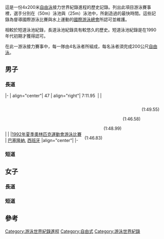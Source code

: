 {{main|游泳世界紀錄列表}}

這是一份4x200米[[自由泳|自由泳]]接力世界紀錄進程的歷史記錄。列出此項目游泳賽事裡，選手分別在{{tsl|en|Long course|長道}}（50m）泳池與{{tsl|en|Short course|短道}}（25m）泳池中，所創造過的最快時間。這些記錄為督導國際游泳比賽與水上運動的[[國際游泳總會|國際游泳總會]]所認可並維護。

相較於短道泳池紀錄，長道泳池紀錄具有較悠久的歷史。短道泳池紀錄是在1990年代初期才獲得認可。

在此一游泳接力賽事中，每一隊由4名泳者所組成，每名泳者須完成200公尺[[自由泳|自由泳]]。

==男子==
===長道===
{{Swimmingrecordprogressionlisttop|number=yes|nationality=yes|meet=yes}}
{{Swimmingrecordrelay
|number = 1
|time = 10:55.6
|1lastname = 
|1name = [[约翰·德比希尔_(游泳运动员)|约翰·德比希尔]]
|1split =
|2name = [[保罗·拉德米洛维奇|保罗·拉德米洛维奇]]
|2split =
|3name = [[威廉·福斯特_(游泳运动员)|威廉·福斯特]]
|3split =
|4name = [[亨利·泰勒|亨利·泰勒]]
|4split =
|nation = GBR
|date = {{Dts|link=off|format=dmy|1908|07|24}}
|meet = {{tsl|en|Swimming at the 1908 Summer Olympics|1908年夏季奧林匹克運動會游泳比賽}}
|country = UK
|city = 倫敦
|ref =
}}
{{Swimmingrecordrelay
|number = 2
|time = 10:26.4
|1lastname = Huszagh
|1name = {{tsl|en|Ken Huszagh|Ken Huszagh}}
|1split =
|2name = [[杜克·卡哈纳莫库|杜克·卡哈纳莫库]]
|2split =
|3name = [[佩里·麦吉利夫雷|佩里·麦吉利夫雷]]
|3split =
|4name = [[哈里·赫布纳|哈里·赫布纳]]
|4split =
|nation = USA
|date = {{Dts|link=off|format=dmy|1912|07|12}}
|meet = {{tsl|en|Swimming at the 1912 Summer Olympics|1912年夏季奧林匹克運動會游泳比賽}}
|country = SWE
|city = 斯德哥爾摩
|ref =
}}
{{Swimmingrecordrelay
|number = 3
|time = 10:14.0
|1lastname = Hardwick
|1name = [[哈罗德·哈德威克|哈罗德·哈德威克]]
|1split =
|2name = [[马尔科姆·钱皮恩|马尔科姆·钱皮恩]]
|2split =
|3name = [[莱斯利·博德曼|莱斯利·博德曼]]
|3split =
|4name = [[塞西尔·希利|塞西尔·希利]]
|4split =
|nation = AUS
|date = {{Dts|link=off|format=dmy|1912|07|12}}
|meet = {{tsl|en|Swimming at the 1912 Summer Olympics|1912年夏季奧林匹克運動會游泳比賽}}
|country = SWE
|city = 斯德哥爾摩
|ref =
}}
{{Swimmingrecordrelay
|number = 4
|time = 10:11.6
|1lastname =
|1name = [[塞西尔·希利|塞西尔·希利]]
|1split =
|2name = [[马尔科姆·钱皮恩|马尔科姆·钱皮恩]]
|2split =
|3name = [[莱斯利·博德曼|莱斯利·博德曼]]
|3split =
|4name = [[哈罗德·哈德威克|哈罗德·哈德威克]]
|4split =
|nation = AUS
|date = {{Dts|link=off|format=dmy|1912|07|15}}
|meet = {{tsl|en|Swimming at the 1912 Summer Olympics|1912年夏季奧林匹克運動會游泳比賽}}
|country = SWE
|city = 斯德哥爾摩
|ref =
}}
{{Swimmingrecordrelay
|number = 5
|time = 10:04.4
|1lastname =
|1name = [[佩里·麦吉利夫雷|佩里·麦吉利夫雷]]
|1split =
|2name = [[普阿·基洛哈|普阿·基洛哈]]
|2split =
|3name = [[诺曼·罗斯|诺曼·罗斯]]
|3split =
|4name = [[杜克·卡哈纳莫库|杜克·卡哈纳莫库]]
|4split =
|nation = USA
|date = {{Dts|link=off|format=dmy|1920|08|29}}
|meet = {{tsl|en|Swimming at the 1920 Summer Olympics|1920年夏季奧林匹克運動會游泳比賽}}
|country = BEL
|city = 安特衛普
|ref =
}}
{{Swimmingrecordrelay
|number = 6
|time = 9:53.4
|1lastname =
|1name = [[沃利·奥康纳|沃利·奥康纳]]
|1split =
|2name = [[哈里·格兰西|哈里·格兰西]]
|2split =
|3name = [[拉尔夫·布雷耶|拉尔夫·布雷耶]]
|3split =
|4name = [[約翰尼·維斯穆勒|約翰尼·維斯穆勒]]
|4split =
|nation = USA
|date = {{Dts|link=off|format=dmy|1924|07|20}}
|meet = {{tsl|en|Swimming at the 1924 Summer Olympics|1924年夏季奧林匹克運動會游泳比賽}}
|country = FRA
|city = 巴黎
|ref =
}}
{{Swimmingrecordrelay
|number = 7
|time = 9:49.6
|1lastname =
|1name = {{tsl|en|August Heitmann|August Heitmann}}
|1split =
|2name = [[约阿希姆·拉德马赫|约阿希姆·拉德马赫]]
|2split =
|3name = {{tsl|en|Friedrich Berger|Friedrich Berger}}
|3split =
|4name = {{tsl|en|Herbert Heinrich|Herbert Heinrich}}
|4split =
|nation = GER
|date = {{Dts|link=off|format=dmy|1927||}}
|meet = {{tsl|en|1927 European Aquatics Championships|1927年歐洲游泳錦標賽}}
|country = ITA
|city = 波隆那
|ref =
}}
{{Swimmingrecordrelay
|number = 8
|time = 9:38.8
|1lastname =
|1name = {{tsl|en|Paul Samson (water polo)|Paul Samson}}
|1split =
|2name = [[奥斯汀·克拉普|奥斯汀·克拉普]]
|2split =
|3name = {{tsl|en|David Young (swimmer)|David Young}}
|3split =
|4name = [[約翰尼·維斯穆勒|約翰尼·維斯穆勒]]
|4split =
|nation = USA
|date = {{Dts|link=off|format=dmy|1928|08|11}}
|meet = {{tsl|en|Swimming at the 1928 Summer Olympics|1928年夏季奧林匹克運動會游泳比賽}}
|country = NED
|city = 阿姆斯特丹
|ref =
}}

{{Swimmingrecordrelay
|number = 9
|time = 9:36.2
|1lastname =
|1name = [[奥斯汀·克拉普|奥斯汀·克拉普]]
|1split =
|2name = [[沃尔特·劳弗|沃尔特·劳弗]]
|2split =
|3name = [[乔治·科亚克|乔治·科亚克]]
|3split =
|4name = [[約翰尼·維斯穆勒|約翰尼·維斯穆勒]]
|4split =
|nation = USA
|date = {{Dts|link=off|format=dmy|1928|08|11}}
|meet = {{tsl|en|Swimming at the 1928 Summer Olympics|1928年夏季奧林匹克運動會游泳比賽}}
|country = NED
|city = 阿姆斯特丹
|ref =
}}
{{Swimmingrecordrelay
|number = 10
|time = 9:34.0
|1lastname =
|1name = {{tsl|en|András Wanié|András Wanié}}
|1split =
|2name = {{tsl|en|László Szabados|László Szabados}}
|2split =
|3name = {{tsl|en|András Székely|András Székely}}
|3split =
|4name = {{tsl|en|István Bárány|István Bárány}}
|4split =
|nation = HUN
|date = {{Dts|link=off|format=dmy|1931||}}
|meet = {{tsl|en|1931 European Aquatics Championships|1931年歐洲游泳錦標賽}}
|country = FRA
|city = 巴黎
|ref =
}}

{{Swimmingrecordrelay
|number = 11
|time = 8:58.4
|1lastname = Miyazaki
|1name = [[宮崎康二|宮崎康二]]
|1split = 2:14.1
|2name = [[遊佐正憲|遊佐正憲]]
|2split = 2:14.7
|3name = [[横山隆志|横山隆志]]
|3split = 2:14.8
|4name = [[豊田久吉|豊田久吉]]
|4split = 2:14.8
|nation = JPN
|date = {{Dts|link=off|format=dmy|1932|08|09}}
|meet = {{tsl|en|Swimming at the 1932 Summer Olympics|1932年夏季奧林匹克運動會游泳比賽}}
|country = USA
|city = 洛杉磯
|ref =
}}

{{Swimmingrecordrelay
|number = 12
|time = 8:52.2
|1lastname = Yusa
|1name = [[遊佐正憲|遊佐正憲]]
|1split =
|2name = {{tsl|en|Shozo Makino (swimmer)|牧野正蔵}}
|2split =
|3name = S. Isiharada
|3split =
|4name = H. Negami
|4split =
|nation = JPN
|date = {{Dts|link=off|format=dmy|1935|08|19}}
|meet = -
|country = JPN
|city = 東京
|ref =
}}
{{Swimmingrecordrelay
|number = 13
|time = 8:51.5
|1lastname = Yusa
|1name = [[遊佐正憲|遊佐正憲]]
|1split =
|2name = [[杉浦重雄|杉浦重雄]]
|2split =
|3name = [[田口正治|田口正治]]
|3split =
|4name = [[新井茂雄|新井茂雄]]
|4split =
|nation = JPN
|date = {{Dts|link=off|format=dmy|1936|08|11}}
|meet = {{tsl|en|Swimming at the 1936 Summer Olympics|1936年夏季奧林匹克運動會游泳比賽}}
|country = GER
|city = 柏林
|ref =
}}
{{Swimmingrecordrelay
|number = 14
|time = 8:46.0
|1lastname = Ris
|1name = [[沃利·里斯|沃利·里斯]]
|1split =
|2name = [[吉米·麦克莱恩|吉米·麦克莱恩]]
|2split =
|3name = [[沃利·沃尔夫|沃利·沃尔夫]]
|3split =
|4name = [[比尔·史密斯|比尔·史密斯]]
|4split =
|nation = USA
|date = {{Dts|link=off|format=dmy|1948|08|03}}
|meet = {{tsl|en|Swimming at the 1948 Summer Olympics|1948年夏季奧林匹克運動會游泳比賽}}
|country = UK
|city = 倫敦
|ref =
}}
{{Swimmingrecordrelay
|number = 15
|time = 8:45.4
|1lastname = Hamaguchi
|1name = [[浜口喜博|浜口喜博]]
|1split =
|2name = S. Maruyama
|2split =
|3name = S. Murayama
|3split =
|4name = {{tsl|en|Hironoshin Furuhashi|古橋廣之進}}
|4split =
|nation = JPN
|date = {{Dts|link=off|format=dmy|1949|08|18}}
|meet = -
|country = USA
|city = 洛杉磯
|ref =
}}
{{Swimmingrecordrelay
|number = 16
|time = 8:43.2
|1lastname = Farnsworth
|1name = W. Farnsworth
|1split =
|2name = L. Munson
|2split =
|3name = J. Blum
|3split =
|4name = R. Reid
|4split =
|nation = USA
|date = {{Dts|link=off|format=dmy|1950|02|24}}
|meet = -
|country = USA
|city = 紐哈芬
|ref =
}}
{{Swimmingrecordrelay
|number = 17
|time = 8:40.6
|1lastname = Hamaguchi
|1name = [[浜口喜博|浜口喜博]]
|1split =
|2name = S. Murayama
|2split =
|3name = [[橋爪四郎|橋爪四郎]]
|3split =
|4name = {{tsl|en|Hironoshin Furuhashi|古橋廣之進}}
|4split =
|nation = JPN
|date = {{Dts|link=off|format=dmy|1950|04|02}}
|meet = -
|country = BRA
|city = 馬里利亞
|ref =
}}
{{Swimmingrecordrelay
|number = 18
|time = 8:33.0
|1lastname = Bernardo
|1name = Joseph Bernardo
|1split =
|2name = Willy Blioch
|2split =
|3name = Jean Boiteux
|3split =
|4name = Alex Jany
|4split =
|nation = FRA
|date = {{Dts|link=off|format=dmy|1951|08|02}}
|meet = -
|country = FRA
|city = 馬賽
|ref =
}}
{{Swimmingrecordrelay
|number = 19
|time = 8:29.4
|1lastname = Moore
|1name = [[韦恩·穆尔|韦恩·穆尔]]
|1split =
|2name = Jimmy McLane
|2split =
|3name = Don Sheff
|3split =
|4name = Dick Thoman
|4split =
|nation = USA
|date = {{Dts|link=off|format=dmy|1952|02|16}}
|meet = -
|country = USA
|city = 紐哈芬
|ref =
}}
{{Swimmingrecordrelay
|number = 20
|time = 8:24.5
|1lastname = Nikitin
|1name = Boris Nikitin
|1split =
|2name = Vladimir Strushanov
|2split =
|3name = Gennadi Nikolayev
|3split =
|4name = Vitaly Sorokin
|4split =
|nation = URS
|date = {{Dts|link=off|format=dmy|1956|11|04}}
|meet = -
|country = URS
|city = 莫斯科
|ref =
}}
{{Swimmingrecordrelay
|number = 21
|time = 8:23.6
|1lastname = O'Halloran
|1name = [[凯文·奥哈洛伦|凯文·奥哈洛伦]]
|1split =
|2name = [[约翰·德维特_(游泳运动员)|约翰·德维特]]
|2split =
|3name = [[默里·罗斯|默里·罗斯]]
|3split =
|4name = [[乔恩·亨里克斯|乔恩·亨里克斯]]
|4split =
|nation = AUS
|date = {{Dts|link=off|format=dmy|1956|12|03}}
|meet = [[1956年夏季奧林匹克運動會游泳比賽|1956年夏季奧林匹克運動會游泳比賽]]
|country = AUS
|city = 墨爾本
|ref =
}}
{{Swimmingrecordrelay
|number = 22
|time = 8:21.6
|1lastname = Yamanaka
|1name = [[山中毅|山中毅]]
|1split =
|2name = Toshizo Umemoto
|2split =
|3name = [[福井誠|福井誠]]
|3split =
|4name = [[藤本達夫|藤本達夫]]
|4split =
|nation = JPN
|date = {{Dts|link=off|format=dmy|1959|07|22}}
|meet = -
|country = JPN
|city = 東京
|ref =
}}
{{Swimmingrecordrelay
|number = 23
|time = 8:18.7
|1lastname = Yamanaka
|1name = [[山中毅|山中毅]]
|1split =
|2name = [[福井誠|福井誠]]
|2split =
|3name = K Kenjo
|3split =
|4name = [[藤本達夫|藤本達夫]]
|4split =
|nation = JPN
|date = {{Dts|link=off|format=dmy|1959|07|26}}
|meet = -
|country = JPN
|city = 大阪
|ref =
}}
{{Swimmingrecordrelay
|number = 24
|time = 8:17.0
|1lastname = Somers
|1name = Alan Somers
|1split =
|2name = Peter Sintz
|2split =
|3name = George Breen
|3split =
|4name = [[迈克·特洛伊|迈克·特洛伊]]
|4split =
|nation = USA
|date = {{Dts|link=off|format=dmy|1960|07|23}}
|meet = -
|country = USA
|city = 托雷多
|cityarticle = 托莱多 (俄亥俄州)
|ref =
}}
{{Swimmingrecordrelay
|number = 25
|time = 8:16.6
|1lastname = Dickson
|1name = {{tsl|en|David Dickson (swimmer)|David Dickson}}
|1split =
|2name = [[约翰·康拉兹|约翰·康拉兹]]
|2split =
|3name = Jon Henricks
|3split =
|4name = Murray Rose
|4split =
|nation = AUS
|date = {{Dts|link=off|format=dmy|1960|08|06}}
|meet = -
|country = AUS
|city = 湯斯維爾
|ref =
}}
{{Swimmingrecordrelay
|number = 26
|time = 8:10.2
|1lastname = Harrison
|1name = [[乔治·哈里森_(游泳运动员)|喬治·哈里森]]
|1split =
|2name = [[迪克·布利克|迪克·布利克]]
|2split =
|3name = [[迈克·特洛伊|迈克·特洛伊]]
|3split =
|4name = [[杰夫·法雷尔|杰夫·法雷尔]]
|4split =
|nation = USA
|date = {{Dts|link=off|format=dmy|1960|09|01}}
|meet = [[1960年夏季奧林匹克運動會游泳比賽|1960年夏季奧林匹克運動會游泳比賽]]
|country = ITA
|city = 羅馬
|ref =
}}
{{Swimmingrecordrelay
|number = 27
|time = 8:09.8
|1lastname = Fujimoto
|1name = [[藤本達夫|藤本達夫]]
|1split =
|2name = [[岡部幸明|岡部幸明]]
|2split =
|3name = [[福井誠|福井誠]]
|3split =
|4name = [[山中毅|山中毅]]
|4split =
|nation = JPN
|date = {{Dts|link=off|format=dmy|1963|04|21}}
|meet = -
|country = JPN
|city = 東京
|ref =
}}
{{Swimmingrecordrelay
|number = 28
|time = 8:07.6
|1lastname = Clark
|1name = [[史蒂夫·克拉克_(游泳运动员)|史蒂夫·克拉克]]
|1split =
|2name = {{tsl|en|Ed Townsend (swimmer)|Ed Townsend}}
|2split =
|3name = [[唐·斯科兰德|唐·斯科兰德]]
|3split =
|4name = {{tsl|en|Michael Wall (swimmer)|Michael Wall}}
|4split =
|nation = USA
|date = {{Dts|link=off|format=dmy|1963|08|10}}
|meet = -
|country = USA
|city = 芝加哥
|ref =
}}
{{Swimmingrecordrelay
|number = 29
|time = 8:03.7
|1lastname = McDonough
|1name = Richard McDonough
|1split =
|2name = [[唐·斯科兰德|唐·斯科兰德]]
|2split =
|3name = [[罗伊·萨里|罗伊·萨里]]
|3split =
|4name = {{tsl|en|Ed Townsend (swimmer)|Ed Townsend}}
|4split =
|nation = USA
|date = {{Dts|link=off|format=dmy|1963|08|19}}
|meet = -
|country = JPN
|city = 東京
|ref =
}}
{{Swimmingrecordrelay
|number = 30
|time = 8:01.8
|1lastname = Lyons
|1name = {{tsl|en|David Lyons (swimmer)|David Lyons}}
|1split =
|2name = [[唐·斯科兰德|唐·斯科兰德]]
|2split =
|3name = Bill Mettler
|3split =
|4name = {{tsl|en|Michael Wall (swimmer)|Michael Wall}}
|4split =
|nation = USA
|date = {{Dts|link=off|format=dmy|1964|Sep|28}}
|meet = -
|country = USA
|city = 洛杉磯
|ref =
}}
{{Swimmingrecordrelay
|number = 31
|time = 7:52.1
|1lastname = Saari
|1name = [[罗伊·萨里|罗伊·萨里]]
|1split =
|2name = [[加里·伊尔曼|加里·伊尔曼]]
|2split =
|3name = [[唐·斯科兰德|唐·斯科兰德]]
|3split =
|4name = [[史蒂夫·克拉克_(游泳运动员)|史蒂夫·克拉克]]
|4split =
|nation = USA
|date = {{Dts|link=off|format=dmy|1964|10|18}}
|meet = -
|country = JPN
|city = 東京
|ref =
}}
{{Swimmingrecordrelay
|number = 32
|time = 7:50.8
|1lastname = Rogers
|1name = Greg Rogers
|1split =
|2name = Mike Wenden
|2split =
|3name = Graham White
|3split =
|4name = Bill Devenish
|4split =
|nation = AUS
|date = {{Dts|link=off|format=dmy|1970|07|24}}
|meet = {{tsl|en|1970 British Commonwealth Games|1970年大英國協運動會}}
|country = UK
|city = 愛丁堡
|ref =
}}
{{Swimmingrecordrelay
|number = 33
|time = 7:48.0
|1lastname = Hall
|1name = Gary Hall, Sr.
|1split =
|2name = {{tsl|en|Mark Lambert (swimmer)|Mark Lambert}}
|2split =
|3name = Tom McBreen
|3split =
|4name = [[约翰·金塞拉|约翰·金塞拉]]
|4split =
|nation = USA
|date = {{Dts|link=off|format=dmy|1970|08|28}}
|meet = -
|country = JPN
|city = 東京
|ref =
}}
{{Swimmingrecordrelay
|number = 34
|time = 7:45.8
|1lastname = Heidenreich
|1name = Jerry Heidenreich
|1split =
|2name = Frank Heckl
|2split =
|3name = [[史蒂夫·金特|史蒂夫·金特]]
|3split =
|4name = Jim McConica
|4split =
|nation = USA
|date = {{Dts|link=off|format=dmy|1971|08|09}}
|meet = {{tsl|en|1971 Pan American Games|1971年泛美運動會}}
|country = COL
|city = 卡利
|ref =
}}
{{Swimmingrecordrelay
|number = 35
|time = 7:43.3
|1lastname = Heidenreich
|1name = Jerry Heidenreich
|1split =
|2name = Tom McBreen
|2split =
|3name = [[馬克·斯皮茨|馬克·斯皮茨]]
|3split =
|4name = [[弗雷德·泰勒|弗雷德·泰勒]]
|4split =
|nation = USA
|date = {{Dts|link=off|format=dmy|1971|09|10}}
|meet = -
|country = URS
|city = 明斯克
|ref =
}}
{{Swimmingrecordrelay
|number = 36
|time = 7:35.78
|1lastname = Kinsella
|1name = [[约翰·金塞拉|约翰·金塞拉]]
|1split =
|2name = [[弗雷德·泰勒|弗雷德·泰勒]]
|2split =
|3name = [[史蒂夫·金特|史蒂夫·金特]]
|3split =
|4name = [[馬克·斯皮茨|馬克·斯皮茨]]
|4split =
|nation = USA
|date = {{Dts|link=off|format=dmy|1972|08|31}}
|meet = {{tsl|en|Swimming at the 1972 Summer Olympics|1972年夏季奧林匹克運動會游泳比賽}}
|country = GER
|city = 慕尼黑
|ref =
}}
{{Swimmingrecordrelay
|number = 37
|time = 7:33.22
|1lastname = Backhaus
|1name = Robin Backhaus
|1split =
|2name = Richard Klatt
|2split =
|3name = Kurt Krumpholz
|3split =
|4name = [[吉姆·蒙哥马利|吉姆·蒙哥马利]]
|4split =
|nation = USA
|date = {{Dts|link=off|format=dmy|1973|09|07}}
|meet = {{tsl|en|Swimming at the 1973 World Aquatics Championships|1973年世界游泳錦標賽}}
|country = YUG
|city = 貝爾格勒
|ref =
}}
{{Swimmingrecordrelay
|number = 38
|time = 7:30.54
|1lastname = Favero
|1name = Rex Favero
|1split =
|2name = [[布鲁斯·弗尼斯|布鲁斯·弗尼斯]]
|2split =
|3name = {{tsl|en|Tim Shaw (swimmer)|Tim Shaw}}
|3split =
|4name = Steve Furniss
|4split =
|nation = USA
|date = {{Dts|link=off|format=dmy|1975|08|22}}
|meet = -
|country = USA
|city = 堪薩斯城
|cityarticle = 堪薩斯城 (密蘇里州)
|ref =
}}
{{Swimmingrecordrelay
|number = 39
|time = 7:30.33
|recordinfo = (h)
|1lastname = Bruner
|1name = [[迈克·布鲁纳|迈克·布鲁纳]]
|1split =
|2name = [[布鲁斯·弗尼斯|布鲁斯·弗尼斯]]
|2split =
|3name = Doug Northway
|3split =
|4name = {{tsl|en|Tim Shaw (swimmer)|Tim Shaw}}
|4split =
|nation = USA
|date = {{Dts|link=off|format=dmy|1976|07|21}}
|meet = {{tsl|en|Swimming at the 1976 Summer Olympics|1976年夏季奧林匹克運動會游泳比賽}}
|country = CAN
|city = 蒙特婁
|ref =
}}
{{Swimmingrecordrelay
|number = 40
|time = 7:23.22
|1lastname = Bruner
|1name = [[迈克·布鲁纳|迈克·布鲁纳]]
|1split =
|2name = [[布鲁斯·弗尼斯|布鲁斯·弗尼斯]]
|2split =
|3name = [[约翰·内伯|约翰·内伯]]
|3split =
|4name = [[吉姆·蒙哥马利|吉姆·蒙哥马利]]
|4split =
|nation = USA
|date = {{Dts|link=off|format=dmy|1976|07|21}}
|meet = {{tsl|en|Swimming at the 1976 Summer Olympics|1976年夏季奧林匹克運動會游泳比賽}}
|country = CAN
|city = 蒙特婁
|ref =
}}
{{Swimmingrecordrelay
|number = 41
|time = 7:20.82
|1lastname = Gaines
|1name = Rowdy Gaines
|1split =
|2name = [[布鲁斯·弗尼斯|布鲁斯·弗尼斯]]
|2split =
|3name = Bill Forrester
|3split =
|4name = {{tsl|en|Bobby Hackett (swimmer)|Bobby Hackett}}
|4split =
|nation = USA
|date = {{Dts|link=off|format=dmy|1978|08|24}}
|meet = {{tsl|en|Swimming at the 1978 World Aquatics Championships|1978年世界游泳錦標賽}}
|country = FRG
|city = 西柏林
|ref =
}}
{{Swimmingrecordrelay
|number = 42
|time = 7:20.40
|1lastname = Schmidt
|1name = {{tsl|en|Andreas Schmidt (swimmer)|Andreas Schmidt}}
|1split =
|2name = [[米夏埃尔·格罗斯|米夏埃尔·格罗斯]]
|2split =
|3name = Alexander Schowtka
|3split =
|4name = [[托马斯·法尔纳|托马斯·法尔纳]]
|4split =
|nation = FRG
|date = {{Dts|link=off|format=dmy|1983|08|23}}
|meet = {{tsl|en|European LC Championships 1983|1983年歐洲長道游泳錦標賽}}
|country = ITA
|city = 羅馬
|ref =
}}
{{Swimmingrecordrelay
|number = 43
|time = 7:18.87
|recordinfo = (h)
|1lastname = Gaberino
|1name = Geoff Gaberino
|1split = 1:49.80
|2name = [[戴维·拉森|戴维·拉森]]
|2split = 1:50.18
|3name = [[布鲁斯·海斯|布鲁斯·海斯]]
|3split = 1:50.04
|4name = Richard Saeger
|4split = 1:48.85
|nation = USA
|date = {{Dts|link=off|format=dmy|1984|07|30}}
|meet = {{tsl|en|Swimming at the 1984 Summer Olympics|1984年夏季奧林匹克運動會游泳比賽}}
|country = USA
|city = 洛杉磯
|ref =
}}
{{Swimmingrecordrelay
|number = 44
|time = 7:15.69
|1lastname = Heath
|1name = [[迈克·希思|迈克·希思]]
|1split = 1:48.67
|2name = [[戴维·拉森|戴维·拉森]]
|2split = 1:49.01
|3name = [[杰夫·弗洛特|杰夫·弗洛特]]
|3split = 1:49.60
|4name = [[布鲁斯·海斯|布鲁斯·海斯]]
|4split = 1:48.41
|nation = USA
|date = {{Dts|link=off|format=dmy|1984|07|30}}
|meet = {{tsl|en|Swimming at the 1984 Summer Olympics|1984年夏季奧林匹克運動會游泳比賽}}
|country = USA
|city = 洛杉磯
|ref =
}}
{{Swimmingrecordrelay
|number = 45
|time = 7:13.10
|1lastname = Sitt
|1name = Peter Sitt
|1split =
|2name = [[赖纳·亨克尔|赖纳·亨克尔]]
|2split =
|3name = [[托马斯·法尔纳|托马斯·法尔纳]]
|3split =
|4name = [[米夏埃尔·格罗斯|米夏埃尔·格罗斯]]
|4split =
|nation = FRG
|date = {{Dts|link=off|format=dmy|1987|08|19}}
|meet = {{tsl|en|European LC Championships 1987|1987年歐洲長道游泳錦標賽}}
|country = FRA
|city = 史特拉斯堡
|ref =
}}
{{Swimmingrecordrelay
|number = 46
|time = 7:12.51
|1lastname = Dalbey
|1name = [[特洛伊·达尔比|特洛伊·达尔比]]
|1split =
|2name = [[马特·塞特林斯基|马特·塞特林斯基]]
|2split =
|3name = [[道格·杰尔森|道格·杰尔森]]
|3split =
|4name = [[馬特·尼古拉斯·比昂迪|馬特·比昂迪]]
|4split =
|nation = USA
|date = {{Dts|link=off|format=dmy|1988|09|21}}
|meet = {{tsl|en|Swimming at the 1988 Summer Olympics|1988年夏季奧林匹克運動會游泳比賽}}
|country = KOR
|city = 首爾
|ref =
}}
<!--Record 47 has to (currently) not use the {{swimmingrecordrelay}} template as there is no flag template for the Unifed Team: EUN.-->
|-
| align="center"| 47
| align="right"| 7:11.95 
|
|{{sort|Lepikov| }} <div style="float:right"> (1:49.55)</div> {{tsl|en|Dmitry Lepikov|Dmitry Lepikov}}<br /> <div style="float:right"> (1:46.58)</div> {{tsl|en|Vladimir Pyshnenko|Vladimir Pyshnenko}}<br /> <div style="float:right"> (1:48.99)</div> {{tsl|en|Veniamin Tayanovich|Veniamin Tayanovich}}<br /> <div style="float:right"> (1:46.83)</div> {{tsl|en|Yevgeny Sadovyi|Yevgeny Sadovyi}}
|{{flagIOC|EUN}}
|{{Dts|link=off|format=dmy|1992|07|27}}
|[[1992年夏季奧林匹克運動會游泳比賽|1992年夏季奧林匹克運動會游泳比賽]]
|{{flagicon|ESP}} [[巴塞隆納|巴塞隆納]], [[西班牙|西班牙]]
|align="center"|
|-
{{Swimmingrecordrelay
|number = 48
|time = 7:11.86
|1lastname = Thorpe
|1name = [[伊恩·索普|伊恩·索普]]
|1split =
|2name = Daniel Kowalski
|2split =
|3name = Matthew Dunn
|3split =
|4name = Michael Klim
|4split =
|nation = AUS
|date = {{Dts|link=off|format=dmy|1998|09|13}}
|meet = {{tsl|en|Swimming at the 1998 Commonwealth Games|1998大英國協運動會游泳比賽}}
|country = MAS
|city = 吉隆坡
|ref =
}}
{{Swimmingrecordrelay
|number = 49
|time = 7:08.79
|1lastname = Thorpe
|1name = [[伊恩·索普|伊恩·索普]]
|1split =
|2name = Bill Kirby
|2split =
|3name = [[格蘭特·哈克特|格蘭特·哈克特]]
|3split =
|4name = Michael Klim
|4split =
|nation = AUS
|date = {{Dts|link=off|format=dmy|1999|08|25}}
|meet = {{tsl|en|1999 Pan Pacific Swimming Championships|1999年泛太平洋游泳錦標賽}}
|country = AUS
|city = 雪梨
|ref =
}}
{{Swimmingrecordrelay
|number = 50
|time = 7:07.05
|1lastname = Thorpe
|1name = [[伊恩·索普|伊恩·索普]]
|1split = 1:46.03
|2name = Michael Klim
|2split = 1:46.40
|3name = Todd Pearson
|3split = 1:47.36
|4name = Bill Kirby
|4split = 1:47.26
|nation = AUS
|date = {{Dts|link=off|format=dmy|2000|08|19}}
|meet = [[2000年夏季奧林匹克運動會游泳比賽|2000年夏季奧林匹克運動會游泳比賽]]
|country = AUS
|city = 雪梨
|ref =
}}
{{Swimmingrecordrelay
|number = 51
|time = 7:04.66
|1lastname = Hackett
|1name = [[格蘭特·哈克特|格蘭特·哈克特]]
|1split = 1:46.11
|2name = Michael Klim
|2split = 1:46.49
|3name = Bill Kirby
|3split = 1:47.92
|4name = [[伊恩·索普|伊恩·索普]]
|4split = 1:44.14
|nation = AUS
|date = {{Dts|link=off|format=dmy|2001|07|27}}
|meet = [[2001年世界游泳錦標賽|2001年世界游泳錦標賽]]
|country = JPN
|city = 福岡
|cityarticle = 福岡市
|ref =
}}
{{Swimmingrecordrelay
|number = 52
|time = 7:03.24
|1lastname = Phelps
|1name = [[麥可·菲爾普斯|麥可·菲爾普斯]]
|1split = 1:45.36
|2name = [[瑞安·洛捷迪|瑞安·洛捷迪]]
|2split = 1:45.86
|3name = [[克萊特·凱勒|克萊特·凱勒]]
|3split = 1:46.31
|4name = [[彼得·范德爾卡伊|彼得·范德爾卡伊]]
|4split = 1:45.71
|nation = USA
|date = {{Dts|link=off|format=dmy|2007|03|30}}
|meet = [[2007年世界游泳錦標賽|2007年世界游泳錦標賽]]
|country = AUS
|city = 墨爾本
|ref =
}}
{{Swimmingrecordrelay
|number = 53
|time = 6:58.56
|1lastname = Phelps
|1name = [[麥可·菲爾普斯|麥可·菲爾普斯]]
|1split = 1:43.31
|2name = [[瑞安·洛捷迪|瑞安·洛捷迪]]
|2split = 1:44.28
|3name = [[里基·貝倫斯|里基·貝倫斯]]
|3split = 1:46.29
|4name = [[彼得·范德爾卡伊|彼得·范德爾卡伊]]
|4split = 1:44.68
|nation = USA
|date = {{Dts|link=off|format=dmy|2008|08|13}}
|meet = [[2008年夏季奧林匹克運動會游泳比賽|2008年夏季奧林匹克運動會游泳比賽]]
|country = CHN
|city = 北京
|ref =
}}
{{Swimmingrecordrelay
|number = 54
|time = 6:58.55
|1lastname= Phelps
|1name = [[麥可·菲爾普斯|麥可·菲爾普斯]]
|1split = 1:44.49
|2name = [[里基·貝倫斯|里基·貝倫斯]]
|2split = 1:44.13
|3name = [[戴維·沃爾特斯|戴維·沃爾特斯]]
|3split = 1:45.47
|4name = [[瑞安·洛捷迪|瑞安·洛捷迪]]
|4split = 1:44.46
|nation = USA
|date = {{Dts|link=off|format=dmy|2009|07|31}}
|meet = [[2009年世界游泳錦標賽|2009年世界游泳錦標賽]]
|country = Italy
|city = 羅馬
|ref = <ref>{{cite web|title=Men's 4x200m Freestyle Relay Results|url=http://www.omegatiming.com/swimming/racearchives/2009/Roma2009/C73B1_Res1HeatRelay_131_Finals_1_Men_4x200_Free.pdf|publisher=Omega Timing|date=2009-07-31|accessdate=2010-12-01|deadurl=yes|archiveurl=https://web.archive.org/web/20120421142858/http://www.omegatiming.com/swimming/racearchives/2009/Roma2009/C73B1_Res1HeatRelay_131_Finals_1_Men_4x200_Free.pdf|archivedate=2012-04-21}}</ref>
}}
{{End}}
{{Swimmingrecordlegend|ratifier=FINA|WR=yes}}

===短道===
{{Swimmingrecordprogressionlisttop|number=yes|nationality=yes|meet=yes}}
{{Swimmingrecordrelay
|number = 1
|time = 7:02.74
|1lastname =
|1name = Michael Klim
|1split =
|2name = [[格蘭特·哈克特|格蘭特·哈克特]]
|2split =
|3name = {{tsl|en|Bill Kirby|William Kirby}}
|3split =
|4name = Matthew Dunn
|4split =
|nation = AUS
|date = {{Dts|link=off|format=dmy|1997|04|18}}
|meet = {{tsl|en|1997 FINA World Swimming Championships (25 m)|1997年FINA世界短道游泳錦標賽}}
|country = SWE
|city = 哥特堡
|ref =
}}
{{Swimmingrecordrelay
|number = 2
|time = 7:01.60
|1lastname =
|1name = Michael Klim
|1split =
|2name = Matthew Dunn
|2split =
|3name = {{tsl|en|Bill Kirby|William Kirby}}
|3split =
|4name = [[格蘭特·哈克特|格蘭特·哈克特]]
|4split =
|nation = AUS
|date = {{Dts|link=off|format=dmy|1999|09|1}}
|meet = -
|country = AUS
|city = 坎培拉
|ref =
}}
{{Swimmingrecordrelay
|number = 3
|time = 7:01.33
|1lastname =
|1name = [[乔希·戴维斯|乔希·戴维斯]]
|1split =
|2name = {{tsl|en|Neil Walker (swimmer)|Neil Walker}}
|2split =
|3name = [[斯科特·塔克|斯科特·塔克]]
|3split =
|4name = {{tsl|en|Chad Carvin|Chad Carvin}}
|4split =
|nation = USA
|date = {{Dts|link=off|format=dmy|2000|03|17}}
|meet = {{tsl|en|2000 FINA World Swimming Championships (25 m)|2000年FINA世界短道游泳錦標賽}}
|country = GRE
|city = 雅典
|ref =
}}
{{Swimmingrecordrelay
|number = 4
|time = 6:56.41
|1lastname = Kirby
|1name = {{tsl|en|Bill Kirby|William Kirby}}
|1split = 1:44.97
|2name = [[伊恩·索普|伊恩·索普]]
|2split = 1:42.63
|3name = Michael Klim
|3split = 1:45.55
|4name = [[格蘭特·哈克特|格蘭特·哈克特]]
|4split = 1:43.26
|nation = AUS
|date = {{Dts|link=off|format=dmy|2001|08|7}}
|meet = {{tsl|en|Australian SC Championships|澳洲短道游泳錦標賽}}
|country = AUS
|city = 伯斯
|ref =
}}
{{Swimmingrecordrelay
|number = 5
|time = 6:52.66
|1lastname = Palmer
|1name = [[柯克·帕爾默|柯克·帕爾默]]
|1split = 1:43.12
|2name = [[格蘭特·哈克特|格蘭特·哈克特]]
|2split = 1:42.75
|3name = [[格蘭特·布里茨|格蘭特·布里茨]]
|3split = 1:44.01
|4name = Kenrick Monk
|4split = 1:42.78
|nation = AUS
|date = {{Dts|link=off|format=dmy|2007|08|31}}
|meet = {{tsl|en|Australian SC Championships|澳洲短道游泳錦標賽}}
|country = AUS
|city = 墨爾本
|ref =
}}
{{Swimmingrecordrelay
|number = 6
|time = 6:51.05
|1name = {{tsl|en|Colin Russell (swimmer)|Colin Russell}}
|1split = 1:43.60
|2name = Stefan Hirniak
|2split = 1:43.41
|3name = [[布倫特·海登|布倫特·海登]]
|3split = 1:41.49
|4name = Joel Greenshields
|4split = 1:42.55
|nation = CAN
|date = {{Dts|link=off|format=dmy|2009|08|07}}
|meet = {{tsl|en|British Grand Prix (Swimming)|英國游泳大獎賽}}
|country = UK
|city = 里兹
|ref = <ref>{{cite news|title=British Short Course Grand Prix: Annamay Pierse Lowers 200 Breast World Record; Canada Breaks 800 Free Relay Mark|url=http://www.swimmingworldmagazine.com/lane9/news/22003.asp|publisher=[[Swimming_World_Magazine|Swimming World Magazine]]|date=2009-08-07|accessdate=2009-08-07|deadurl=yes|archiveurl=https://web.archive.org/web/20120322103847/http://www.swimmingworldmagazine.com/lane9/news/22003.asp|archivedate=2012-03-22}}</ref>
}}
{{swimmingrecordrelay
|number = 7
|time = 6:49.04
|recordinfo = #
|1name = [[尼基塔·洛賓采夫|尼基塔·洛賓采夫]]
|1split = 1:42.10
|2name = [[丹尼拉·伊佐托夫|丹尼拉·伊佐托夫]]
|2split = 1:42.15
|3name = [[葉夫根尼·拉古諾夫|葉夫根尼·拉古諾夫]]
|3split = 1:42.32
|4name = [[亞歷山大·蘇霍魯科夫|亞歷山大·蘇霍魯科夫]]
|4split = 1:42.47
|nation = RUS
|date = {{Dts|link=off|format=dmy|2010|12|16}}
|meet = {{tsl|en|2010 FINA World Swimming Championships|2010年FINA世界短道游泳錦標賽}}
|country = UAE
|city = 杜拜
|ref = <ref>{{cite web|title=Men's 4x200m Freestyle Relay Results|url=http://www.omegatiming.com/swimming/racearchives/2010/WSC_DUBAI/C73B1_Res1HeatRelay_116_Finals_1_Men_4x200_Free.pdf|format=[[Portable_Document_Format|PDF]]|work=Omega Timing|publisher=[[Omega_SA|Omega SA]]|date=16 December 2010|accessdate=16 December 2010|deadurl=yes|archiveurl=https://web.archive.org/web/20110124172432/http://www.omegatiming.com/swimming/racearchives/2010/WSC_DUBAI/C73B1_Res1HeatRelay_116_Finals_1_Men_4x200_Free.pdf|archivedate=2011年1月24日}}</ref>
}}
{{end}}
{{Swimmingrecordlegend|ratifier=FINA|WR=yes}}

==女子==

===長道===
{{Swimmingrecordprogressionlisttop|number=yes|nationality=yes|meet=yes}}
{{Swimmingrecordrelay
|number = 1
|time = 8:02.27
|1name = [[克里斯汀·奧托|克里斯汀·奧托]]
|1split =
|2name = [[阿斯特丽德·施特劳斯|阿斯特丽德·施特劳斯]]
|2split =
|3name = [[科尔内利娅·西尔希|科尔内利娅·西尔希]]
|3split =
|4name = Birgit Meineke
|4split =
|nation = GDR
|date = {{Dts|link=off|format=dmy|1983|08|22}}
|meet = {{tsl|en|1983 European Aquatics Championships|1983年歐洲游泳錦標賽}}
|country = ITA
|city = 羅馬
|ref = <ref name="OS86">(lcm-w) ''[http://articles.orlandosentinel.com/1986-08-18/sports/0240390079_1_biondi-moorhouse-meter World Record, controversy reign on 1st day of meet] {{Wayback|url=http://articles.orlandosentinel.com/1986-08-18/sports/0240390079_1_biondi-moorhouse-meter |date=20140505200001 }}'', by Jim Grove, [[Orlando_Sentinel|Orlando Sentinel]]. Published 1986-08-18, retrieved 2012-03-15.</ref>
}}
{{Swimmingrecordrelay
|number = 2
|time = 7:59.33
|1name = [[曼努埃拉·施特尔马赫|曼努埃拉·施特尔马赫]]
|1split =
|2name = [[阿斯特丽德·施特劳斯|阿斯特丽德·施特劳斯]]
|2split =
|3name = Nadja Bergknecht
|3split =
|4name = [[海克·弗里德里希|海克·弗里德里希]]
|4split =
|nation = GDR
|date = {{Dts|link=off|format=dmy|1986|08|17}}
|meet = {{tsl|en|Swimming at the 1986 World Aquatics Championships|1986年世界游泳錦標賽}}
|country = ESP
|city = 馬德里
|ref = <ref name="OS86" />
}}
{{Swimmingrecordrelay
|number = 3
|time = 7:55.47
|1name = [[曼努埃拉·施特尔马赫|曼努埃拉·施特尔马赫]]
|1split =
|2name = [[阿斯特丽德·施特劳斯|阿斯特丽德·施特劳斯]]
|2split =
|3name = [[安克·默林|安克·默林]]
|3split =
|4name = [[海克·弗里德里希|海克·弗里德里希]]
|4split =
|nation = GDR
|date = {{Dts|link=off|format=dmy|1987|08|18}}
|meet = {{tsl|en|1987 European Aquatics Championships|1987年歐洲游泳錦標賽}}
|country = FRA
|city = 史特拉斯堡
|ref = <ref name="EC06">(lcm-w) [http://www.omegatiming.com/swimming/racearchives/2006/budapest2006/F73_ResByHeat_124_Finals_Women_4x200_Free.pdf Women's 4x200 Free Relay - Finals] {{Wayback|url=http://www.omegatiming.com/swimming/racearchives/2006/budapest2006/F73_ResByHeat_124_Finals_Women_4x200_Free.pdf |date=20120204204055 }} results from the 2006 European Championships (showing the 1987 time from East Germany; the 2004 time from the USA as the WR; and that 2006 Germany time bettering the 2004 USA time). Published by Omega Timing on 2006-08-03; retrieved 2012-03-15.</ref><br><ref>(lcm-w) [http://www.omegatiming.com/swimming/racearchives/2002/ecberlin2002/4X200-FREE-W-CLAS-FINAL-SER.pdf Women's 4x200 Free Relay results]{{dead link|date=2017年11月 |bot=InternetArchiveBot |fix-attempted=yes }} from the 2002 European Championships, showing East Germany's 7:55.47 as the World Record. Published by Omega Timing on 2002-07-30; retrieved 2012-03-15</ref>
}}
{{Swimmingrecordrelay
|number = 4
|time = 7:53.42
|1name = [[娜塔莉·歌芙蓮|娜塔莉·歌芙蓮]]
|1split =
|2name = [[卡萊·派珀|卡萊·派珀]]
|2split =
|3name = [[達娜·沃爾默|達娜·沃爾默]]
|3split =
|4name = [[凱特琳·桑德諾|凱特琳·桑德諾]]
|4split =
|nation = USA
|date = {{Dts|link=off|format=dmy|2004|08|18}}
|meet = [[2004年夏季奧林匹克運動會游泳比賽|2004年夏季奧林匹克運動會游泳比賽]]
|country = GRE
|city = 雅典
|ref = <ref name="EC06" />
}}
{{Swimmingrecordrelay
|number = 5
|time = 7:50.82
|1name = [[彼得拉·达尔曼|彼得拉·达尔曼]]
|1split =
|2name = Daniela Samulski
|2split =
|3name = [[布麗塔·斯特芬|布麗塔·斯特芬]]
|3split =
|4name = Annika Lurz
|4split =
|nation = GER
|date = {{Dts|link=off|format=dmy|2006|08|03}}
|meet = [[2006年歐洲游泳錦標賽|2006年歐洲游泳錦標賽]]
|country = HUN
|city = 布達佩斯
|ref = <ref name="EC06" />
}}
{{Swimmingrecordrelay
|number = 6
|time = 7:50.09
|1name = [[娜塔莉·歌芙蓮|娜塔莉·歌芙蓮]]
|1split =
|2name = [[達娜·沃爾默|達娜·沃爾默]]
|2split =
|3name = [[萊茜·尼梅耶|萊茜·尼梅耶]]
|3split =
|4name = [[姬蒂·賀芙|姬蒂·賀芙]]
|4split =
|nation = USA
|date = {{Dts|link=off|format=dmy|2007|03|29}}
|meet = [[2007年世界游泳錦標賽|2007年世界游泳錦標賽]]
|country = AUS
|city = 墨爾本
|ref =
}}
{{Swimmingrecordrelay
|number = 7
|time = 7:44.31
|1name = [[史蒂芬妮·賴斯|史蒂芬妮·賴斯]]
|1split =
|2name = [[勃朗特·巴勒特|勃朗特·巴勒特]]
|2split =
|3name = [[凱莉·帕爾默|凱莉·帕爾默]]
|3split =
|4name = [[琳達·麥肯齊|琳達·麥肯齊]]
|4split =
|nation = AUS
|date = {{Dts|link=off|format=dmy|2008|08|14}}
|meet = [[2008年夏季奧林匹克運動會游泳比賽|2008年夏季奧林匹克運動會游泳比賽]]
|country = CHN
|city = 北京
|ref =
}}
{{Swimmingrecordrelay
|number = 8
|time = 7:42.08
|1name = [[楊雨|楊雨]]
|1split =
|2name = [[朱倩蔚|朱倩蔚]]
|2split =
|3name = [[劉京_(游泳運動員)|劉京]]
|3split =
|4name = [[龐佳穎|龐佳穎]]
|4split =
|nation = CHN
|date = {{Dts|link=off|format=dmy|2009|07|30}}
|meet = [[2009年世界游泳錦標賽|2009年世界游泳錦標賽]]
|country = ITA
|city = 羅馬
|ref = <ref>{{cite web|title=Women's 4x200m Freestyle Relay Results|url=http://www.omegatiming.com/swimming/racearchives/2009/Roma2009/C73B1_Res1HeatRelay_126_Finals_1_Women_4x200_Free.pdf|publisher=Omega Timing|date=2009-07-30|accessdate=2010-12-01|deadurl=yes|archiveurl=http://arquivo.pt/wayback/20091004030028/http://www.omegatiming.com/swimming/racearchives/2009/Roma2009/C73B1_Res1HeatRelay_126_Finals_1_Women_4x200_Free.pdf|archivedate=2009-10-04}}</ref>
}}
{{end}}
{{Swimmingrecordlegend|ratifier=FINA|WR=yes}}

===短道===
{{Swimmingrecordprogressionlisttop|number=yes|nationality=yes|meet=yes}}
{{swimmingrecordrelay
|number = 1
|time= 7:58.74
|1name = 
|1split = 
|2name = 
|2split = 
|3name = 
|3split = 
|4name = 
|4split = 
|nation = GER
|date = 1987
|meet = -
|country = GER 
|city = 
|ref =<ref name="CT1993">(scm-w) [http://articles.chicagotribune.com/1993-12-03/sports/9312030144_1_chinese-women-short-course-records-meter Chinese Swimmers Set 3 Records] {{Wayback|url=http://articles.chicagotribune.com/1993-12-03/sports/9312030144_1_chinese-women-short-course-records-meter |date=20140505200300 }}, wire report published 1993-12-03, retrieved 2012-03-14. (List the USA as swimming the time in 1981.)</ref><br><ref>(scm-w) [http://193.166.3.2/pub/sports/FAQ/swimming.faq list of 25m World Records circa September 1993] {{Wayback|url=http://193.166.3.2/pub/sports/FAQ/swimming.faq |date=20140505200924 }} (List Germany as swimming the time in 1987.)</ref>
}}
{{swimmingrecordrelay
|number = 2
|time = 7:52.45
|1name = [[單鶯|單鶯]]
|1split = 
|2name = {{tsl|en|Zhou Guanbin|周官彬}}
|2split = 
|3name = [[樂靖宜|樂靖宜]]
|3split = 
|4name = [[吕彬|吕彬]]
|4split = 
|nation = CHN
|date = {{Dts|link=off|format=dmy|1993|12|03}}
|meet = {{tsl|en|1993 FINA World Swimming Championships (25m)|1993年FINA世界短道游泳錦標賽}}
|country = ESP
|city = 帕爾馬 
|cityarticle = 帕爾馬 (西班牙)
|ref = <ref name="CT1993" /><br><ref name="CND97">{scm-w} ''[http://www.cnd.org/CND-Global/CND-Global.97.2nd/CND-Global.97-04-20.html China News Digest - Monday April 21, 1997] {{Webarchive|url=https://archive.is/20130414155408/http://www.cnd.org/CND-Global/CND-Global.97.2nd/CND-Global.97-04-20.html |date=2013-04-14 }}''. Published 1997-04-21, retrieved 2012-03-14.</ref>
}}
{{swimmingrecordrelay
|number = 3
|time = 7:51.92
|1name = {{tsl|en|Luna Wang|王璐娜}}
|1split = 1:57.01
|2name = [[年芸|年芸]]
|2split = 1:56.35
|3name = {{tsl|en|Chen Yan (born 1981)|陳妍}}
|3split = 1:59.76
|4name = [[單鶯|單鶯]]
|4split = 1:58.80
|nation = CHN
|date = {{Dts|link=off|format=dmy|1997|04|17}}
|meet = {{tsl|en|1997 FINA World Swimming Championships (25m)|1997年FINA世界短道游泳錦標賽}}
|country = SWE
|city = 哥德堡
|ref = <ref name="CND97" /><br><ref>(scm-w) ''[http://sportsillustrated.cnn.com/olympics/news/1999/04/01/short_course_champ/ Thorpe cashes in] {{Wayback|url=http://sportsillustrated.cnn.com/olympics/news/1999/04/01/short_course_champ/ |date=20140505200151 }}'', Associated Press report, posted 1999-04-01; retrieved 2012-03-14.</ref><br><ref name="SCW99">(scm-w) [http://www.swimnews.com/Magazine/1999/aprmag99/wscday1.html 1999 Short Course World Swimming Championships - Day 1] {{Wayback|url=http://www.swimnews.com/Magazine/1999/aprmag99/wscday1.html |date=20141219020440 }}, by Nick Thierry, SwimNews; published 1999-04-01; retrieved 2012-03-14.</ref>
}}
{{swimmingrecordrelay
|number = 4
|time = 7:51.70
|1name = Josefin Lillhage
|1split = 1:57.80
|2name = Louise Jöhncke
|2split = 1:59.01
|3name = [[约翰娜·舍贝里|约翰娜·舍贝里]]
|3split = 1:57.27
|4name = Malin Svahnström
|4split = 1:57.62
|nation = SWE
|date = {{Dts|link=off|format=dmy|1999|04|01}}
|meet = [[1999年FINA世界短道游泳錦標賽|1999年FINA世界短道游泳錦標賽]]
|country = HKG
|city = 香港
|ref = <ref name="SCW99" /><br><ref>[http://www.omegatiming.com/swimming/racearchives/2000/athens2000/4X200-FREE-W-START-FINALA%2BB.pdf Women's 4x200 Free Relay start list]{{dead link|date=2017年11月 |bot=InternetArchiveBot |fix-attempted=yes }} from the 2000 Short Course Worlds (showing Sweden's 7:51.70 as the World and Championships records); published by Omega Timing (official timer) on 2000-03-16; retrieved 2012-04-14.</ref>
}}
{{swimmingrecordrelay
|number = 5
|time = 7:49.11
|1name = Claire Huddart
|1split = 1:58.19
|2name = Nicola Jackson
|2split = 1:56.20
|3name = Karen Legg
|3split = 1:57.51
|4name = Karen Pickering
|4split = 1:57.21
|nation = GBR
|date = {{Dts|link=off|format=dmy|2000|03|16}}
|meet = {{tsl|en|2000 FINA World Swimming Championships (25m)|2000年FINA世界短道游泳錦標賽}}
|country = GRE
|city = 雅典
|ref = <ref>(scm-w) [http://www.omegatiming.com/swimming/racearchives/2000/athens2000/4X200-FREE-W-CLAS-FINAL-SER.pdf Women's 4x200 Free Relay results]{{dead link|date=2017年11月 |bot=InternetArchiveBot |fix-attempted=yes }} from the 2000 Short Course Worlds; published by Omega Timing (official timer) on 2000-03-16; retrieved 2012-03-14.</ref>
}}
{{swimmingrecordrelay
|number = 6
|time = 7:47.14
|1name = Karen Legg
|1split = 1:57.18
|2name = Janine Belton
|2split = 1:58.52
|3name = Nicola Jackson
|3split = 1:55.51
|4name = Karen Pickering
|4split = 1:55.86
|nation = GBR
|date = {{Dts|link=off|format=dmy|2001|08|10}}
|meet = {{tsl|en|National 25m Championships|英國國家短道游泳錦標賽}}
|country = UK
|city = 諾威治
|ref = <ref>(scm-w) ''[http://www.swimmingworldmagazine.com/lane9/news/2795.asp World Record for British Quartet] {{Wayback|url=http://www.swimmingworldmagazine.com/lane9/news/2795.asp |date=20140505202713 }}'', by Craig Lord. Published 2001-08-10 by ''[[Swimming_World_Magazine|Swimming World Magazine]]''; retrieved 2012-03-14.</ref><br><ref>(scm-w) [http://www.omegatiming.com/swimming/racearchives/2002/moscow2002/4X200-FREE-W-START-FINALA+B.pdf Women's 4x200 Free Relay start list]{{dead link|date=2018年2月 |bot=InternetArchiveBot |fix-attempted=yes }} from the 2002 Short Course Worlds (where it was the record that was broken by China's 7:46.30); published by Omega Timing (official timer) on 2002-04-03, retrieved 2012-03-14.</ref>
}}
{{swimmingrecordrelay
|number = 7
|time = 7:46.30
|1name = [[徐妍瑋|徐妍瑋]]
|1split = 1:55.73
|2name = [[朱穎文|朱穎文]]
|2split = 1:57.04
|3name = [[湯景之|湯景之]]
|3split = 1:58.37
|4name =  [[楊雨|楊雨]]
|4split = 1:55.16
|nation = CHN
|date = {{Dts|link=off|format=dmy|2002|04|03}}
|meet = {{tsl|en|2002 FINA World Swimming Championships (25m)|2002年FINA世界短道游泳錦標賽}}
|country = RUS
|city = 莫斯科
|ref = <ref>(scm-w) [http://www.omegatiming.com/swimming/racearchives/2002/moscow2002/4X200-FREE-W-CLAS-FINAL-SER.pdf Womens' 4x200 Free Relay results]{{dead link|date=2017年11月 |bot=InternetArchiveBot |fix-attempted=yes }} from the 2002 Short Course Worlds; published by Omega Timing (official timer) on 2002-04-03; retrieved 2012-03-14.</ref><br><ref>(scm-w) [http://www.omegatiming.com/swimming/racearchives/2008/manchester2008/C74B_ResSummaryRelay_10_Heats_Women_4x200_Free.pdf Women's 4x200 Free Relay results]{{dead link|date=2017年11月 |bot=InternetArchiveBot |fix-attempted=yes }} from the 2008 Short Course Worlds; published by Omega Timing (official timer) on 2008-04-10; retrieved 2012-03-14</ref>
}}
{{swimmingrecordrelay
|number = 8
|time = 7:38.90
|1name = [[英厄·德克尔|英厄·德克尔]]
|1split = 1:55.36
|2name = [[費姆克·海姆斯凱克|費姆克·海姆斯凱克]]
|2split = 1:53.44
|3name = [[馬倫·費爾德海斯|馬倫·費爾德海斯]]
|3split = 1:54.17
|4name = [[拉諾米·克羅莫維焦約|拉諾米·克羅莫維焦約]]
|4split = 1:55.93
|nation = NED
|date = {{Dts|link=off|format=dmy|2008|04|09}}
|meet = {{tsl|en|2008 FINA World Swimming Championships (25m)|2008年FINA世界短道游泳錦標賽}}
|country = UK
|city = 曼徹斯特
|ref = <ref>(scm-w) {{cite news|title=Dutch women obliterate 800 free relay world record|url=http://www.swimmingworldmagazine.com/lane9/news/17782.asp|publisher=[[Swimming_World_Magazine|Swimming World Magazine]]|date=2008-04-09|accessdate=2010-12-01|deadurl=yes|archiveurl=https://web.archive.org/web/20110101140559/http://www.swimmingworldmagazine.com/lane9/news/17782.asp|archivedate=2011-01-01}}</ref>
}}
{{swimmingrecordrelay
|number = 9
|time = 7:35.94
|1name = [[陳倩_(游泳運動員)|陈倩]]
|1split = 1:54.73
|2name = [[唐奕_(游泳運動員)|唐奕]]
|2split = 1:53.54
|3name = [[劉京_(游泳運動員)|刘京]]
|3split = 1:53.59
|4name =  [[朱倩蔚|朱倩蔚]]
|4split = 1:54.08
|nation = CHN
|date = {{Dts|link=off|format=dmy|2010|12|15}}
|meet = [[2010年世界短道游泳錦標賽|2010年FINA世界短道游泳錦標賽]]
|country = UAE
|city = 迪拜
|ref = <ref>(scm-w) {{cite news|title=短池世锦赛首日刘子歌第5 女子接力夺冠破世界纪录|url=http://sports.sina.com.cn/o/2010-12-16/01575368084.shtml|publisher=[[sina|sina]]|date=2010-12-16|accessdate=2014-05-09|archive-date=2014-05-13|archive-url=https://web.archive.org/web/20140513012635/http://sports.sina.com.cn/o/2010-12-16/01575368084.shtml|dead-url=no}}</ref>
}}
{{swimmingrecordrelay
|number = 10
|time = 7:32.85
|1name = [[英厄·德克尔|英厄·德克尔]]
|1split = 1:54.73
|2name = [[費姆克·海姆斯凱克|費姆克·海姆斯凱克]]
|2split = 1:51.22
|3name = [[拉諾米·克羅莫維焦約|拉諾米·克羅莫維焦約]]
|3split = 1:54.17
|4name = [[莎朗·范罗文达尔|莎朗·范罗文达尔]]
|4split = 1:52.73
|nation = NED
|date = {{Dts|link=off|format=dmy|2014|12|03}}
|meet = [[2014年世界短道游泳錦標賽|2014年FINA世界短道游泳錦標賽]]
|country = Qatar
|city = 杜哈
|ref = <ref>{{cite web |title=12th FINA World Swimming Championships (25m), Event 110, Women's 4x200 Freestyle Final |url=http://www.omegatiming.com/Sport?sport=AQ&calendar=true |publisher=Omegatiming.com |date=2014-12-03 |accessdate=2014-12-05 |archive-date=2014-09-23 |archive-url=https://web.archive.org/web/20140923095320/http://www.omegatiming.com/Sport?sport=AQ&calendar=true |dead-url=no }}</ref>
}}
{{end}}
{{Swimmingrecordlegend|ratifier=FINA|WR=yes}}

==參考==
{{reflist}}

{{World records in swimming}}

{{DEFAULTSORT:4×200米自由泳接力世界紀錄進程}}
[[Category:游泳世界紀錄進程|Category:游泳世界紀錄進程]]
[[Category:自由式|Category:自由式]]
[[Category:游泳世界紀錄|Category:游泳世界紀錄]]